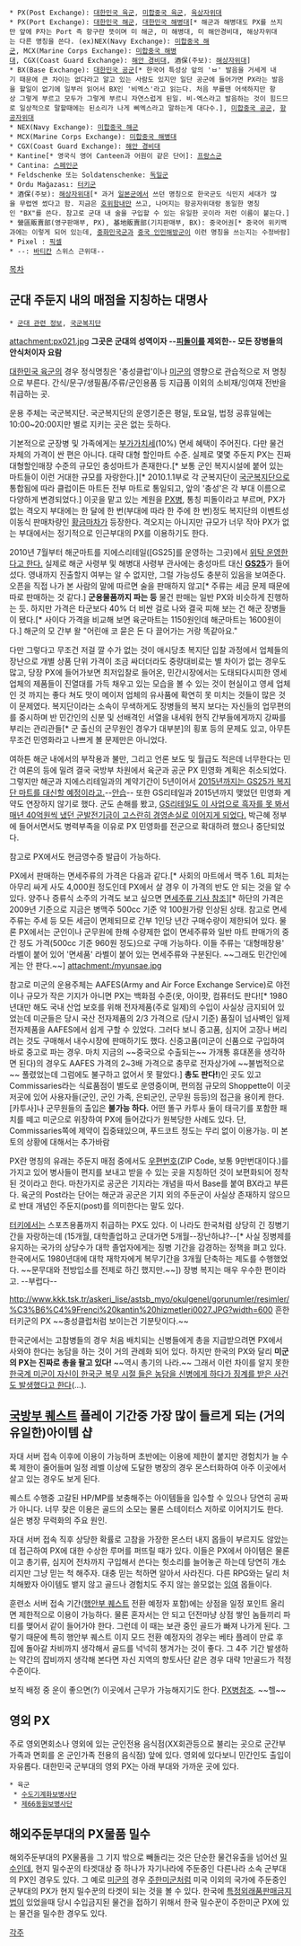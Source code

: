  * PX(Post Exchange): [[대한민국 육군]], [[미합중국 육군]], [[육상자위대]]
 * PX(Port Exchange): [[대한민국 해군]], [[대한민국 해병대]][* 해군과 해병대도 PX를 쓰지만 앞에 P자는 Port 즉 항구란 뜻이며 미 해군, 미 해병대, 미 해안경비대, 해상자위대는 다른 명칭을 쓴다. (ex)NEX(Navy Exchange): [[미합중국 해군]], MCX(Marine Corps Exchange): [[미합중국 해병대]], CGX(Coast Guard Exchange): [[해안 경비대#s-3|해안 경비대]], 酒保(주보): [[해상자위대]]]
 * BX(Base Exchange): [[대한민국 공군]][* 한국어 특성상 앞의 'ㅂ' 발음을 거세게 내기 때문에 큰 차이는 없다라고 알고 있는 사람도 있지만 일단 공군에 들어가면 PX라는 발음을 할일이 없기에 일부러 읽어서 BX인 '비엑스'라고 읽는다. 처음 부를땐 어색하지만 항상 그렇게 부르고 모두가 그렇게 부르니 자연스럽게 된일. 비-엑스라고 발음하는 것이 힘드므로 일상적으로 말할때에는 된소리가 나게 삐엑스라고 말하는게 대다수.], [[미합중국 공군]], [[항공자위대]]
 * NEX(Navy Exchange): [[미합중국 해군]]
 * MCX(Marine Corps Exchange): [[미합중국 해병대]]
 * CGX(Coast Guard Exchange): [[해안 경비대#s-3|해안 경비대]]
 * Kantine[* 영국식 영어 Canteen과 어원이 같은 단어]: [[프랑스군]]
 * Cantina: [[스페인군]]
 * Feldschenke 또는 Soldatenschenke: [[독일군]]
 * Ordu Mağazası: [[터키군]]
 * 酒保(주보): [[해상자위대]][* 과거 [[일본군]]에서 쓰던 명칭으로 한국군도 식민지 세대가 많을 무렵엔 썼다고 함. 지금은 [[호위함]]내만 쓰고, 나머지는 항공자위대랑 동일한 명칭인 "BX"를 쓴다. 참고로 군대 내 술을 구입할 수 있는 유일한 곳이라 저런 이름이 붙는다.]
 * 營區販賣部(영구판매부, PX), 基地販賣部(기지판매부, BX): 중국어권[* 중국어 위키백과에는 이렇게 되어 있는데, [[중화민국군]]과 [[중국 인민해방군]]이 이런 명칭을 쓰는지는 수정바람]
 * Pixel : [[픽셀]]
 * --{{{+3 ☧}}}: [[바티칸]] 스위스 근위대--
 
[[목차]]

== 군대 주둔지 내의 매점을 지칭하는 대명사 ==
 * [[군대 관련 정보]], [[국군복지단]]

attachment:px021.jpg
'''그곳은 군대의 성역이자 --[[PX병|피돌이]]를 제외한-- 모든 장병들의 안식처이자 요람'''

[[대한민국 육군]]의 경우 정식명칭은 '충성클럽'이나 [[미군]]의 영향으로 관습적으로 저 명칭으로 부른다. 간식/문구/생필품/주류/군인용품 등 지급품 이외의 소비재/잉여재 전반을 취급하는 곳.

운용 주체는 국군복지단. 국군복지단의 운영기준은 평일, 토요일, 법정 공휴일에는 10:00~20:00지만 별로 지키는 곳은 없는 듯하다. 

기본적으로 군장병 및 가족에게는 [[부가가치세]](10%) 면세 혜택이 주어진다. 다만 물건 자체의 가격이 싼 편은 아니다. 대략 대형 할인마트 수준. 실제로 몇몇 주둔지 PX는 진짜 대형할인매장 수준의 규모인 충성마트가 존재한다.[* 보통 군인 복지시설에 붙어 있는 마트들이 이런 거대한 규모를 자랑한다.][* 2010.1.1부로 각 군복지단이 [[국군복지단]]으로 통합됨에 따라 클럽이든 마트든 전부 마트로 통일되고, 앞의 '충성'은 각 부대 이름으로 다양하게 변경되었다.] 이곳을 맡고 있는 계원을 [[PX병]], 통칭 피돌이라고 부르며, PX가 없는 격오지 부대에는 한 달에 한 번(부대에 따라 한 주에 한 번)정도 복지단의 이벤트성 이동식 판매차량인 [[황금마차]]가 등장한다. 격오지는 아니지만 규모가 너무 작아 PX가 없는 부대에서는 정기적으로 인근부대의 PX를 이용하기도 한다.

2010년 7월부터 해군마트를 지에스리테일([GS25]를 운영하는 그곳)에서 [http://media.daum.net/society/others/view.html?cateid=1067&newsid=20100510181133313&p=mk&RIGHT_COMM=R10 위탁 운영한다고 한다.] 실제로 해군 사령부 및 해병대 사령부 관사에는 충성마트 대신 '''[[GS25]]'''가 들어섰다. 영내까지 진출할지 여부는 알 수 없지만, 그럴 가능성도 충분히 있음을 보여준다. 오픈을 직접 나가 본 사람의 말에 따르면 술을 판매하지 않고[* 주류는 세금 문제 때문에 따로 판매하는 것 같다.] '''군용물품까지 파는 등''' 물건 판매는 일반 PX와 비슷하게 진행하는 듯. 하지만 가격은 타군보다 40% 더 비싼 걸로 나와 결국 피해 보는 건 해군 장병들이 됐다.[* 사이다 가격을 비교해 보면 육군마트는 1150원인데 해군마트는 1600원이다.] 해군의 모 간부 왈 "어린애 코 묻은 돈 다 끌어가는 거랑 똑같아요." 

다만 그렇다고 무조건 저걸 깔 수가 없는 것이 애시당초 복지단 입찰 과정에서 업체들의 장난으로 개별 상품 단위 가격이 조금 싸더더라도 중량대비로는 별 차이가 없는 경우도 많고, 당장 PX에 들어가보면 최저입찰로 들어온, 민간시장에서는 도태되다시피한 영세 업체의 제품들이 진열대를 가득 채우고 있는 모습을 볼 수 있는 것이 현실이고 영세 업체인 것 까지는 좋다 쳐도 맛이 메이저 업체의 유사품에 확연히 못 미치는 것들이 많은 것이 문제였다.
복지단이라는 소속이 무색하게도 장병들의 복지 보다는 자신들의 업무편의를 중시하며 반 민간인의 신분 및 선배격인 서열을 내세워 현직 간부들에게까지 강짜를 부리는 관리관들[* 군 출신의 군무원인 경우가 대부분]의 횡포 등의 문제도 있고, 아무튼 무조건 민영화라고 나쁘게 볼 문제만은 아니었다.

여하튼 해군 내에서의 부작용과 불만, 그리고 언론 보도 및 월급도 적은데 너무한다는 민간 여론의 등에 밀려 결국 국방부 차원에서 육군과 공군 PX 민영화 계획은 취소되었다. 그렇지만 해군과 지에스리테일과의 계약기간이 5년이어서 [http://media.daum.net/politics/dipdefen/view.html?cateid=1067&newsid=20101021223611170&p=imbc 2015년까지는 GS25가 복지단 마트를 대신할 예정이라고.]--[[안습]]-- 또한 GS리테일과 2015년까지 맺었던 민영화 계약도 연장하지 않기로 했다. 군도 손해를 봤고,  [http://news.naver.com/main/read.nhn?mode=LSD&mid=sec&sid1=100&oid=277&aid=0003202142 GS리테일도 이 사업으로 흑자를 못 봐서 매년 40억원씩 냈던 군발전기금이 고스란히 경영손실로 이어지게 되었다.] 박근혜 정부에 들어서면서도 병력부족을 이유로 PX 민영화를 전군으로 확대하려 했으나 중단되었다.


참고로 PX에서도 현금영수증 발급이 가능하다.

PX에서 판매하는 면세주류의 가격은 다음과 같다.[* 사회의 마트에서 맥주 1.6L 피처는 아무리 싸게 사도 4,000원 정도인데 PX에서 살 경우 이 가격의 반도 안 되는 것을 알 수 있다. 양주나 증류식 소주의 가격도 보고 싶으면 [http://mnd9090.tistory.com/entry/ 면세주류 기사 참조]][* 하단의 가격은 2009년 기준으로 지금은 병맥주 500cc 기준 약 100원가량 인상된 상태. 참고로 면세주류는 주세 등 모든 세금이 면제되므로 간부 1인당 년간 구매수량이 제한되어 있다. 물론 PX에서는 군인이나 군무원에 한해 수량제한 없이 면세주류와 일반 마트 판매가의 중간 정도 가격(500cc 기준 960원 정도)으로 구매 가능하다. 이들 주류는 '대형매장용' 라벨이 붙어 있어 '면세품' 라벨이 붙어 있는 면세주류와 구분된다. ~~그래도 민간인에게는 안 판다.~~]
attachment:/myunsae.jpg

참고로 미군의 운용주체는 AAFES(Army and Air Force Exchange Service)로 야전이나 규모가 작은 기지가 아니면 PX는 백화점 수준(옷, 아이팟, 컴퓨터도 판다![* 1980년대만 해도 국내 산업 보호를 위해 전자제품(주로 일제)의 수입이 사실상 금지되어 있었는데 미군들은 당시 국산 전자제품의 2/3 가격으로 (당시 기준) 품질이 넘사벽인 일제 전자제품을 AAFES에서 쉽게 구할 수 있었다. 그러다 보니 중고품, 심지어 고장나 버리려는 것도 구매해서 내수시장에 판매하기도 했다. 신중고품(미군이 신품으로 구입하여 바로 중고로 파는 경우. 마치 지금의 ~~중국으로 수출되는~~ 가개통 휴대폰을 생각하면 된다)의 경우도 AAFES 가격의 2~3배 가격으로 충무로 전자상가에 ~~불법적으로~~ 풀렸었는데 그럼에도 불구하고 없어서 못 팔았다.] '''총도 판다!''')인 곳도 있고 Commissaries라는 식료품점이 별도로 운영중이며, 편의점 규모의 Shoppette이 이곳저곳에 있어 사용자들(군인, 군인 가족, 은퇴군인, 군무원 등등)의 접근을 용이케 한다. [카투사]나 군무원들의 출입은 '''불가능 하다.''' 어떤 똘구 카투사 둘이 태극기를 포함한 패치를 떼고 미군으로 위장하여 PX에 들어갔다가 원복당한 사례도 있다.  단, Commissaries쪽에 제약이 집중돼있으며, 푸드코트 정도는 무리 없이 이용가능. 미 본토의 상황에 대해서는 추가바람 

PX란 명칭의 유래는 주둔지 매점 중에서도 [[우편번호]](ZIP Code, 보통 9만번대이다.)를 가지고 있어 병사들이 편지를 보내고 받을 수 있는 곳을 지칭하던 것이 보편화되어 정착된 것이라고 한다. 마찬가지로 공군은 기지라는 개념을 따서 Base를 붙여 BX라고 부른다. 육군의 Post라는 단어는 해군과 공군은 기지 외의 주둔군이 사실상 존재하지 않으므로 반대 개념인 주둔지(post)를 의미한다는 말도 있다. 

[[터키]]에서는 스포츠용품까지 취급하는 PX도 있다. 이 나라도 한국처럼 상당히 긴 징병기간을 자랑하는데 (15개월, 대학졸업하고 군대가면 5개월--장난하냐?--[* 사실 징병제를 유지하는 국가의 상당수가 대학 졸업자에게는 징병 기간을 감경하는 정책을 펴고 있다. 한국에서도 1980년대에 대학 재학자에게 복무기간을 3개월 단축하는 제도를 수행했었다. ~~문무대와 전방입소를 전제로 하긴 했지만.~~]) 장병 복지는 매우 우수한 편이라고. --부럽다--

http://www.kkk.tsk.tr/askeri_lise/astsb_myo/okulgenel/gorunumler/resimler/%C3%B6%C4%9Frenci%20kantin%20hizmetleri0027.JPG?width=600
흔한 터키군의 PX ~~충성클럽처럼 보이는건 기분탓이다.~~

한국군에서는 고참병들의 경우 처음 배치되는 신병들에게 총을 지급받으려면 PX에서 사와야 한다는 농담을 하는 것이 거의 관례화 되어 있다. 하지만 한국의 PX와 달리 '''미군의 PX는 진짜로 총을 팔고 있다!''' ~~역시 총기의 나라.~~ 그래서 이런 차이를 알지 못한 [http://gall.dcinside.com/board/view/?id=gun&no=135359 한국계 미군이 자신이 한국군 복무 시절 들은 농담을 신병에게 하다가 징계를 받은 사건도 발생했다고 한다](...).
== [[국방부 퀘스트]] 플레이 기간중 가장 많이 들르게 되는 (거의 유일한)아이템 샵 ==

자대 서버 접속 이후에 이용이 가능하며 초반에는 이용에 제한이 붙지만 경험치가 늘 수록 제한이 줄어들며 일정 레벨 이상에 도달한 병장의 경우 몬스터화하여 아주 이곳에서 살고 있는 경우도 보게 된다.

퀘스트 수행중 고갈된 HP/MP를 보충해주는 아이템들을 입수할 수 있으나 당연히 공짜가 아니다. 너무 잦은 이용은 골드의 소모는 물론 스테이터스 저하로 이어지기도 한다. 실은 병장 무력화의 주요 원인.

자대 서버 접속 직후 상당한 확률로 고참을 가장한 몬스터 내지 몹들이 부르지도 않았는데 접근하여 PX에 대한 수상한 루머를 퍼뜨릴 때가 있다. 이들은 PX에서 아이템은 물론이고 총기류, 심지어 전차까지 구입해서 쓴다는 헛소리를 늘어놓곤 하는데 당연히 개소리지만 그냥 믿는 척 해주자. 대충 믿는 척하면 알아서 사라진다. 다른 RPG와는 달리 처치해봤자 아이템도 뱉지 않고 골드나 경험치도 주지 않는 쓸모없는 [[잉여]] 몹들이다.

훈련소 서버 접속 기간([[행안부 퀘스트]] 전환 예정자 포함)에는 상점을 일정 포인트 올리면 제한적으로 이용이 가능하다. 물론 혼자서는 안 되고 던전마냥 상점 쌓인 놈들끼리 파티를 맺어서 같이 들어가야 한다. 그런데 이 때는 보관 중인 골드가 빠져 나가게 된다. 그렇기 때문에 특히 행안부 퀘스트 이지 모드 전환 예정자의 경우는 베타 플레이 만료 후 집에 돌아갈 차비까지 생각해서 골드를 넉넉히 챙겨가는 것이 좋다. 그 4주 기간 발생하는 약간의 잡비까지 생각해 본다면 자신 지역의 향토사단 같은 경우 대략 1만골드가 적정 수준이다. 

보직 배정 중 운이 좋으면(?) 이곳에서 근무가 가능해지기도 한다. [[PX병]]참조. ~~헬~~

== 영외 PX ==
주로 영외면회소나 영외에 있는 군인전용 음식점(XX회관등으로 불리는 곳으로 군간부가족과 면회를 온 군인가족 전용의 음식점) 앞에 있다. 영외에 있다보니 민간인도 출입이 자유롭다. 대한민국 군부대의 영외 PX는 아래 부대와 가까운 곳에 있다.

 * 육군
  * [[수도기계화보병사단]]
  * [[제66동원보병사단]]

== 해외주둔부대의 PX물품 밀수 ==
해외주둔부대의 PX물품을 그 기지 밖으로 빼돌리는 것은 단순한 물건유출을 넘어선 [[밀수]]인데, 현지 밀수꾼의 타겟대상 중 하나가 자기나라에 주둔중인 다른나라 소속 군부대의 PX인 경우도 있다. 그 예로 [[미군]]의 경우 [[주한미군]]처럼 미국 이외의 국가에 주둔중인 군부대의 PX가 현지 밀수꾼의 타겟이 되는 것을 볼 수 있다. 한국에 [[특정외래품판매금지법]]이 있었을때 당시 수입금지된 물건을 접하기 위해서 한국 밀수꾼이 주한미군 PX에 있는 물건을 밀수한 경우도 있다.

[[각주]]
